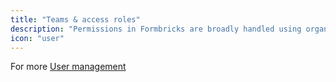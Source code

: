```yaml
---
title: "Teams & access roles"
description: "Permissions in Formbricks are broadly handled using organization-level roles, which apply to all teams and projects in the organization. Users on a self-hosting and Enterprise plan, have access to team-level roles, which enable more granular permissions."
icon: "user"
---
```


For more [User management](https://formbricks.com/docs/xm-and-surveys/core-features/user-management#memberships)